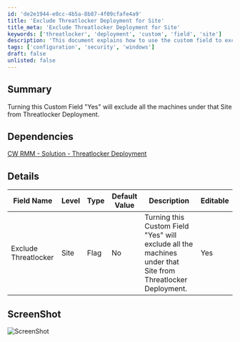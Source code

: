 ```yaml
---
id: 'de2e1944-e0cc-4b5a-8b87-4f09cfafe4a9'
title: 'Exclude Threatlocker Deployment for Site'
title_meta: 'Exclude Threatlocker Deployment for Site'
keywords: ['threatlocker', 'deployment', 'custom', 'field', 'site']
description: 'This document explains how to use the custom field to exclude all machines under a specific site from Threatlocker deployment. It provides details on the field name, type, default value, and editable status, along with a screenshot for reference.'
tags: ['configuration', 'security', 'windows']
draft: false
unlisted: false
---
```

## Summary

Turning this Custom Field "Yes" will exclude all the machines under that Site from Threatlocker Deployment.

## Dependencies

[CW RMM - Solution - Threatlocker Deployment](https://proval.itglue.com/DOC-5078775-17730657)

## Details

| Field Name            | Level | Type | Default Value | Description                                                                                     | Editable |
|----------------------|-------|------|---------------|-------------------------------------------------------------------------------------------------|----------|
| Exclude Threatlocker  | Site  | Flag | No            | Turning this Custom Field "Yes" will exclude all the machines under that Site from Threatlocker Deployment. | Yes      |

## ScreenShot

![ScreenShot](../../../static/img/Site---Exclude-Threatlocker/image_1.png)











